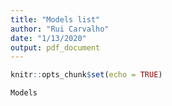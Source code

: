 ```yaml
---
title: "Models list"
author: "Rui Carvalho"
date: "1/13/2020"
output: pdf_document
---
```


```r
knitr::opts_chunk$set(echo = TRUE)
```

```r
Models
```

